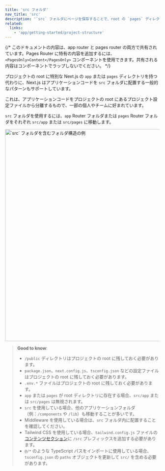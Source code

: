 ```yaml
---
title: 'src フォルダ'
nav_title: 'src'
description: '`src` フォルダにページを保存することで、root の `pages` ディレクトリの代替とすることができます。'
related:
  links:
    - 'app/getting-started/project-structure'
---
```


{/* このドキュメントの内容は、app router と pages router の両方で共有されています。Pages Router に特有の内容を追加するには、`<PagesOnly>Content</PagesOnly>` コンポーネントを使用できます。共有される内容はコンポーネントでラップしないでください。 */}

プロジェクトの root に特別な Next.js の `app` または `pages` ディレクトリを持つ代わりに、Next.js はアプリケーションコードを `src` フォルダに配置する一般的なパターンもサポートしています。

これは、アプリケーションコードをプロジェクトの root にあるプロジェクト設定ファイルから分離するもので、一部の個人やチームに好まれています。

`src` フォルダを使用するには、`app` Router フォルダまたは `pages` Router フォルダをそれぞれ `src/app` または `src/pages` に移動します。

<Image
  alt="`src` フォルダを含むフォルダ構造の例"
  srcLight="/docs/light/project-organization-src-directory.png"
  srcDark="/docs/dark/project-organization-src-directory.png"
  width="1600"
  height="687"
/>

> **Good to know**:
>
> - `/public` ディレクトリはプロジェクトの root に残しておく必要があります。
> - `package.json`、`next.config.js`、`tsconfig.json` などの設定ファイルはプロジェクトの root に残しておく必要があります。
> - `.env.*` ファイルはプロジェクトの root に残しておく必要があります。
> - `app` または `pages` が root ディレクトリに存在する場合、`src/app` または `src/pages` は無視されます。
> - `src` を使用している場合、他のアプリケーションフォルダ（例：`/components` や `/lib`）も移動することが多いです。
> - Middleware を使用している場合は、`src` フォルダ内に配置することを確認してください。
> - Tailwind CSS を使用している場合、`tailwind.config.js` ファイルの[コンテンツセクション](https://tailwindcss.com/docs/content-configuration)に `/src` プレフィックスを追加する必要があります。
> - `@/*` のような TypeScript パスをインポートに使用している場合、`tsconfig.json` の `paths` オブジェクトを更新して `src/` を含める必要があります。
